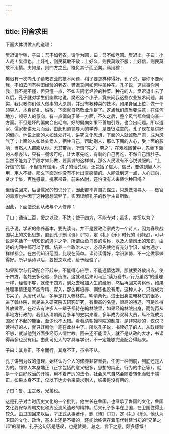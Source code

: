 ```yaml
---
---
---
```

title: 问舍求田
---




下面大体讲做人的道理：

樊迟请学稼，子曰：吾不如老农。请学为圃，曰：吾不如老圃。樊迟出。子曰：小人哉！樊须也。上好礼，则民莫敢不敬；上好义，则民莫敢不服；上好信，则民莫敢不用情。夫如是，则四方之民，襁负其子而至矣。焉用稼！

樊迟有一次向孔子请教农业的技术问题，稻子要怎样种得好。孔子说，那你不要问我，不如去问有种田经验的老农。樊迟又问如何种菜种花。孔子说，这些事你问我，我不是不懂，但只懂一点，不如去问老经验的种菜、种花的人。樊迟退出去了以后，孔子就对学生们幽默地说，樊迟这个小子，竟来问我这些农业技术问题。其实，我只教你们做人做事的大原则，并没有教种菜的技术。如果身居上位，做一个领导人，本身好礼、诚敬，下面就自然敬业乐群了。这点我们应当要注意，在任何地方，领导人的意向，有一点偏向于某一方面，不久之后，整个风气都会偏向某一方面。不但是坏的偏向会出毛病，好的偏向如果不善加引导，也会出问题。所以道家、儒家都讲无为而治，由此知道领导人的学养，是要很注意的。孔子现在是讲好的偏向，他说上面的人如处处好礼，讲究文化思想，下面的人就诚敬严肃，成为风气了；上面的人如处处爱人，牺牲自己，帮助别人，那么下面的人心，受上面的影响，当然人人都服从你。尤其带兵，所谓“先之，劳之”，在艰难困苦中，先替下面的人想办法，只有一餐饭可吃，让大家先吃，有剩的自己再吃，不然自己饿肚子。当然不能为了手段才如此做，要真诚的这样做，那么人民没有不心悦诚服的。“上好信”的信，不但指有信用，讲了的话兑现，还包括了信人、信己，要做到疑人不用，用人不疑。那么下面对你没有不付出真感情的。人能做到这一点，人心归向，贤才毕集，百姓感戴，携家带眷，前来依附，还怕没有人来替你种田吗？

但话说回来，后世儒家的知识分子，因此都不肯自力谋生，只想做领导人——做官的毒素也种因于这种思想流弊了。实因误解孔子的教学主旨所致。

因此，下面便说到从政与个人修养：

子曰：诵诗三百，授之以政，不达；使于四方，不能专对；虽多，亦奚以为？

孔子说，学识的修养基本，要先读诗。并不是要政治家成为一个诗人，因为春秋战国以上的文化思想，直到孔子删《诗》《书》，定《礼》《乐》时代的《诗经》，可以说是包括了一切知识的通才之学，所谓虫鱼鸟兽的名称，以及人情风土的知识，由诗的内涵中都可以了解。培养一个政治人才，必须先使他有充分学识，成为通才，样样都会。在古代知识范围，比现在简单。读诗读得好，学识渊博，不一定做事做得好。所以读诗以后，要授之以政，给予经验了。

如果所学与行政配合不起来，不能得心应手，不能通情达理，那就要外放出去，使于四方，各处去多经验、多历练。这就和后来司马迁“读万卷书，行万里路”的道理一样，经验不够，就使于四方，到处去增加人生的经历，然后再回来考察他，如果处理事情还是不能专精、深入，那么再培养、训练也没有用。这种人才，只能成为书呆子，从唐代以后，多半是打入翰林院。明清两代，进士出身进翰林院的很多，进了翰林院，就是进入研究院去研究研究，有很高的名望，很高的待遇，可是难得外放做官。在过去有许多人一辈子都待在翰林院里，如果经翰林院出身，而能再从事地方行政的，我们从清朝两百多年的史实来看，多半成为双料大员，纵不能成为国家了不起的能臣，至少也不太错。看看清朝翰林院的制度，是非常妙的，仅仅书读得好的人，就只好翰他一笔在此林中了。所以孔子说，书读好了的人，从政经验不够，就派他到外面多经历人情世故。回来还不能深入，就不是从政的大才，书读得再多也没有用。由此可见人的才具与学识，不一定能够完全配合得起来。

子曰：其身正，不令而行。其身不正，虽令不从。

孔子讲到为政的道理，始终认为个人的修养非常重要，任何一种制度，到底还是人为的。领导人本身端正（正字包括的意义很多，思想的纯正，行为的中正等），就是一个良好政治的开端，用不着严厉的法令，社会风气自然会随着转化而归于端正。如果本身不正，仅以下达命令来要求别人，结果是没有用的。

子曰：鲁、卫之政，兄弟也。

这是孔子对当时历史文化的一个批判。他生长在鲁国，也继承了鲁国的文化，鲁国文化要保存周朝文化和周公流风遗政的精神。后来孔子多半在卫国，在卫国住得比较久。由卫国回来以后，才正式从事著作，删《诗》《书》，定《礼》《乐》。他认为卫国的文化、政治，基本上还是不错的，还能始终保存着周代封建当初的“兄弟之邦”的精神。孔子这句话是感叹，也是赞美。总之，言下之意，颇多感慨！